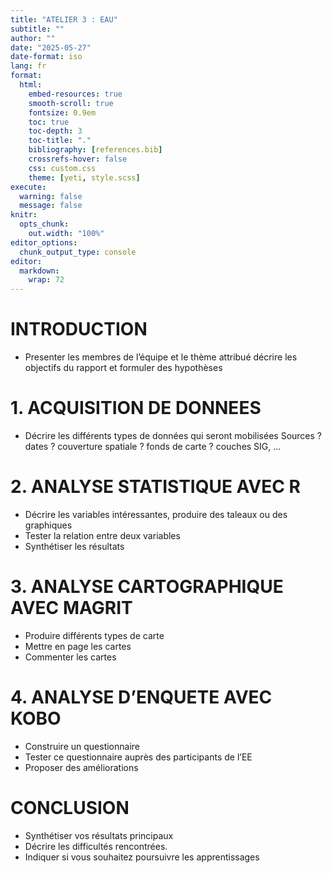 ```yaml
---
title: "ATELIER 3 : EAU"
subtitle: ""
author: ""
date: "2025-05-27"
date-format: iso
lang: fr
format:
  html:
    embed-resources: true
    smooth-scroll: true
    fontsize: 0.9em
    toc: true
    toc-depth: 3
    toc-title: "."
    bibliography: [references.bib]
    crossrefs-hover: false
    css: custom.css
    theme: [yeti, style.scss]
execute:
  warning: false
  message: false 
knitr:
  opts_chunk:
    out.width: "100%"
editor_options: 
  chunk_output_type: console
editor: 
  markdown: 
    wrap: 72
---
```


# INTRODUCTION

- Presenter les membres de l’équipe et le thème attribué décrire les objectifs du rapport et formuler des hypothèses

# 1. ACQUISITION DE DONNEES

- Décrire les différents types de données qui seront mobilisées Sources ? dates ? couverture spatiale ? fonds de carte ? couches SIG, …

# 2. ANALYSE STATISTIQUE AVEC R

- Décrire les variables intéressantes, produire des taleaux ou des graphiques
- Tester la relation entre deux variables
- Synthétiser les résultats

# 3. ANALYSE CARTOGRAPHIQUE AVEC MAGRIT

- Produire différents types de carte
- Mettre en page les cartes
- Commenter les cartes

# 4. ANALYSE D’ENQUETE AVEC KOBO
- Construire un questionnaire
- Tester ce questionnaire auprès des participants de l’EE
- Proposer des améliorations

# CONCLUSION

- Synthétiser vos résultats principaux
- Décrire les difficultés rencontrées.
- Indiquer si vous souhaitez poursuivre les apprentissages
  
